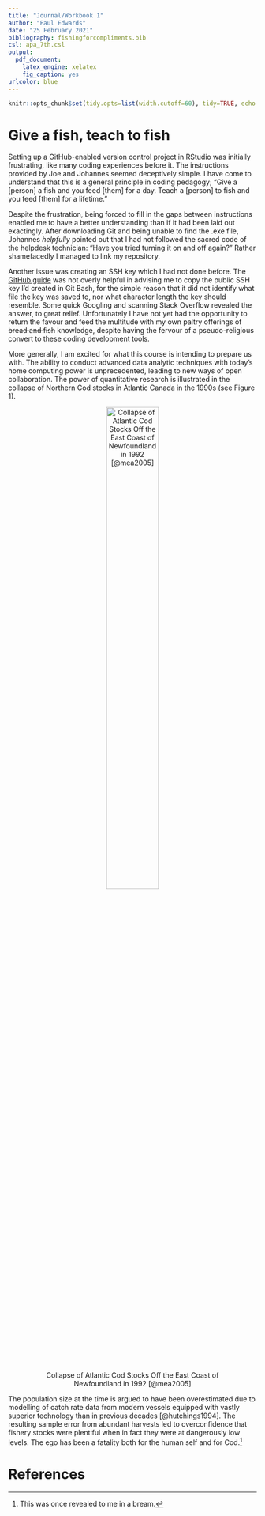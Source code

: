```yaml
---
title: "Journal/Workbook 1"
author: "Paul Edwards"
date: "25 February 2021"
bibliography: fishingforcompliments.bib
csl: apa_7th.csl
output:
  pdf_document:
    latex_engine: xelatex
    fig_caption: yes
urlcolor: blue
---
```


```r
knitr::opts_chunk$set(tidy.opts=list(width.cutoff=60), tidy=TRUE, echo = TRUE)
```

# Give a fish, teach to fish

Setting up a GitHub-enabled version control project in RStudio was initially frustrating, like many coding experiences before it. The instructions provided by Joe and Johannes seemed deceptively simple. I have come to understand that this is a general principle in coding pedagogy; "Give a [person] a fish and you feed [them] for a day. Teach a [person] to fish and you feed [them] for a lifetime."

Despite the frustration, being forced to fill in the gaps between instructions enabled me to have a better understanding than if it had been laid out exactingly. After downloading Git and being unable to find the .exe file, Johannes _helpfully_ pointed out that I had not followed the sacred code of the helpdesk technician: "Have you tried turning it on and off again?" Rather shamefacedly I managed to link my repository.

Another issue was creating an SSH key which I had not done before. The [GitHub guide](https://docs.github.com/en/github/authenticating-to-github/generating-a-new-ssh-key-and-adding-it-to-the-ssh-agent) was not overly helpful in advising me to copy the public SSH key I'd created in Git Bash, for the simple reason that it did not identify what file the key was saved to, nor what character length the key should resemble. Some quick Googling and scanning Stack Overflow revealed the answer, to great relief. Unfortunately I have not yet had the opportunity to return the favour and feed the multitude with my own paltry offerings of ~~bread and fish~~ knowledge, despite having the fervour of a pseudo-religious convert to these coding development tools.

More generally, I am excited for what this course is intending to prepare us with. The ability to conduct advanced data analytic techniques with today's home computing power is unprecedented, leading to new ways of open collaboration. The power of quantitative research is illustrated in the collapse of Northern Cod stocks in Atlantic Canada in the 1990s (see Figure 1).

<center>

![Collapse of Atlantic Cod Stocks Off the East Coast of Newfoundland in 1992 [@mea2005]](codcatch.jpg){width=50%}

</center>

The population size at the time is argued to have been overestimated due to modelling of catch rate data from modern vessels equipped with vastly superior technology than in previous decades [@hutchings1994]. The resulting sample error from abundant harvests led to overconfidence that fishery stocks were plentiful when in fact they were at dangerously low levels. The ego has been a fatality both for the human self and for Cod.^[This was once revealed to me in a bream.]

# References
